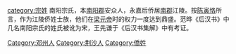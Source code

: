 [[category:宗姓|category:宗姓]]
[[Category:邓州人|Category:邓州人]]
[[Category:荆沙人|Category:荆沙人]]
[[Category:僑姓|Category:僑姓]]
南阳宗氏，本[[南阳郡|南阳郡]]安众人，永嘉后侨居[[南郡|南郡]]江陵。按[[陈寅恪|陈寅恪]]所言，作为江陵侨姓士族，他们在[[梁元帝|梁元帝]]时的权力一度达到鼎盛。范晔《后汉书》中几名南阳宗氏的姓氏被讹为宋，王先谦于《后汉书集解》中有考证。